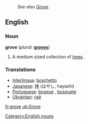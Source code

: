 :''See also [[Grove]].''
==English==

===Noun===
[[Category:English nouns]]
'''grove'''  (''plural:'' '''[[groves]]''')
# A medium sized collection of [[tree]]s.

===Translations===
*[[Interlingua]]: [[boschetto]]
*[[Japanese]]: [[林]] (はやし, hayashi)
*[[Portuguese]]: [[bosque]] {{m}}, [[bosquete]] {{m}}
*[[w:Ukrainian language|Ukrainian]]: [[:uk:Гай|гай]] {{m}}
[[fr:grove]]
[[uk:Grove]]